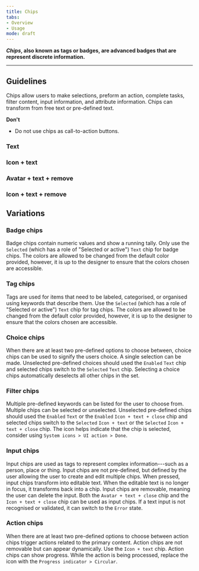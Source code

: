 ```yaml
---
title: Chips
tabs: 
- Overview
- Usage
mode: draft
---
```



***Chips*, also known as tags or badges, are advanced badges that are represent discrete information.**
<!--One to two sentences as an introduction to the component-->

***

## Guidelines
<!--List how to use it, sizes, widths, grid interactions, colour allowances -->

Chips allow users to make selections, preform an action, complete tasks, filter content, input information, and attribute information. Chips can transform from free text or pre-defined text.  


**Don't** 
<!--Bullet point list if needed -->

* Do not use chips as call-to-action buttons. 


### Text 

<Embed url="https://www.figma.com/file/0bGXR2sCwMVSDNyyzu5BXrO5/UI%E2%80%94User-Interface?node-id=5155%3A17386" />


### Icon + text 

<Embed url="https://www.figma.com/file/0bGXR2sCwMVSDNyyzu5BXrO5/UI%E2%80%94User-Interface?node-id=5155%3A17552" />


### Avatar + text + remove 

<Embed url="https://www.figma.com/file/0bGXR2sCwMVSDNyyzu5BXrO5/UI%E2%80%94User-Interface?node-id=5155%3A17713" />


### Icon + text + remove 

<Embed url="https://www.figma.com/file/0bGXR2sCwMVSDNyyzu5BXrO5/UI%E2%80%94User-Interface?node-id=5155%3A17914" />


## Variations 
<!--One ### heading per frame in Figma, explaining each component in that frame. One 'content' section per variation if needed -->


### Badge chips

Badge chips contain numeric values and show a running tally. Only use the `Selected` (which has a role of "Selected or active") `Text` chip for badge chips. The colors are allowed to be changed from the default color provided, however, it is up to the designer to ensure that the colors chosen are accessible. 


### Tag chips

Tags are used for items that need to be labeled, categorised, or organised using keywords that describe them. Use the `Selected` (which has a role of "Selected or active") `Text` chip for tag chips. The colors are allowed to be changed from the default color provided, however, it is up to the designer to ensure that the colors chosen are accessible. 



### Choice chips

When there are at least two pre-defined options to choose between, choice chips can be used to signify the users choice. A single selection can be made. Unselected pre-defined choices should used the `Enabled` `Text` chip and selected chips switch to the `Selected` `Text` chip. Selecting a choice chips automatically deselects all other chips in the set. 


### Filter chips

Multiple pre-defined keywords can be listed for the user to choose from. Multiple chips can be selected or unselected. Unselected pre-defined chips should used the `Enabled` `Text` or the `Enabled` `Icon + text + close` chip and selected chips switch to the `Selected` `Icon + text` or the `Selected` `Icon + text + close` chip. The icon helps indicate that the chip is selected, consider using `System icons > UI action > Done`. 


### Input chips

Input chips are used as tags to represent complex information---such as a person, place or thing. Input chips are not pre-defined, but defined by the user allowing the user to create and edit multiple chips. When pressed, input chips transform into editable text. When the editable text is no longer in focus, it transforms back into a chip. Input chips are removable, meaning the user can delete the input. Both the `Avatar + text + close` chip and the `Icon + text + close` chip can be used as input chips. If a text input is not recognised or validated, it can switch to the `Error` state.  


### Action chips

When there are at least two pre-defined options to choose between action chips trigger actions related to the primary content. Action chips are not removable but can appear dynamically. Use the `Icon + text` chip. Action chips can show progress. While the action is being processed, replace the icon with the `Progress indicator > Circular`.
